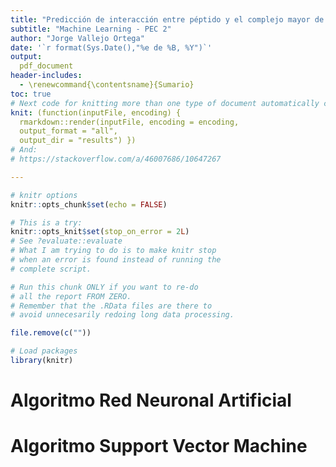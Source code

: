 ```yaml
---
title: "Predicción de interacción entre péptido y el complejo mayor de histocompatibilidad tipo I con Artificial Neural Networks (ANN) y Support Vector Machines (SVM)"
subtitle: "Machine Learning - PEC 2"
author: "Jorge Vallejo Ortega"
date: '`r format(Sys.Date(),"%e de %B, %Y")`'
output:
  pdf_document
header-includes:
  - \renewcommand{\contentsname}{Sumario}
toc: true
# Next code for knitting more than one type of document automatically comes from https://stackoverflow.com/questions/39662365/knit-one-markdown-file-to-two-output-files/53280491#53280491
knit: (function(inputFile, encoding) {
  rmarkdown::render(inputFile, encoding = encoding,
  output_format = "all",
  output_dir = "results") })
# And:
# https://stackoverflow.com/a/46007686/10647267

---
```


```r
# knitr options
knitr::opts_chunk$set(echo = FALSE)

# This is a try:
knitr::opts_knit$set(stop_on_error = 2L)
# See ?evaluate::evaluate
# What I am trying to do is to make knitr stop
# when an error is found instead of running the
# complete script.
```

```r
# Run this chunk ONLY if you want to re-do
# all the report FROM ZERO.
# Remember that the .RData files are there to
# avoid unnecesarily redoing long data processing.

file.remove(c(""))


```

```r
# Load packages
library(knitr)
```
\newpage

# Algoritmo Red Neuronal Artificial

# Algoritmo Support Vector Machine
